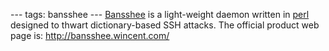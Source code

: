 ---
tags: bansshee
---
[[Bansshee]] is a light-weight daemon written in [[perl]] designed to thwart dictionary-based SSH attacks. The official product web page is: http://bansshee.wincent.com/
